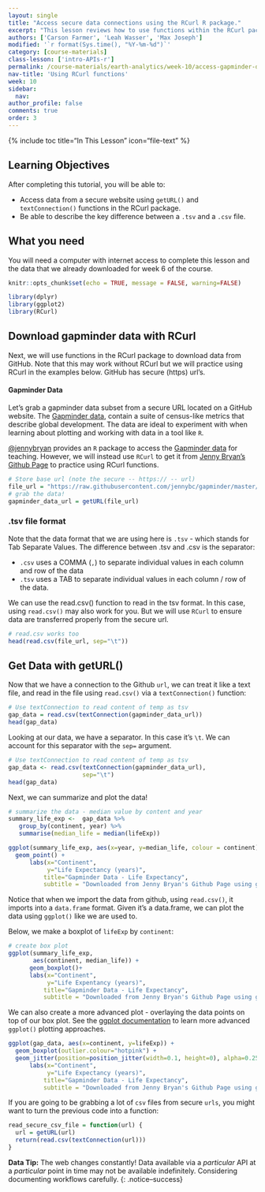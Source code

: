 ```yaml
---
layout: single
title: "Access secure data connections using the RCurl R package."
excerpt: "This lesson reviews how to use functions within the RCurl package to access data on a secure (https) server in R. "
authors: ['Carson Farmer', 'Leah Wasser', 'Max Joseph']
modified: '`r format(Sys.time(), "%Y-%m-%d")`'
category: [course-materials]
class-lesson: ['intro-APIs-r']
permalink: /course-materials/earth-analytics/week-10/access-gapminder-data-rcurl-r/
nav-title: 'Using RCurl functions'
week: 10
sidebar:
  nav:
author_profile: false
comments: true
order: 3
---
```



{% include toc title="In This Lesson" icon="file-text" %}

<div class='notice--success' markdown="1">

## <i class="fa fa-graduation-cap" aria-hidden="true"></i> Learning Objectives

After completing this tutorial, you will be able to:

* Access data from a secure website using `getURL()` and `textConnection()` functions in the RCurl package.
* Be able to describe the key difference between a `.tsv` and a `.csv` file.

## <i class="fa fa-check-square-o fa-2" aria-hidden="true"></i> What you need

You will need a computer with internet access to complete this lesson and the
data that we already downloaded for week 6 of the course.

</div>

```r
knitr::opts_chunk$set(echo = TRUE, message = FALSE, warning=FALSE)

```

```r
library(dplyr)
library(ggplot2)
library(RCurl)
```

## Download gapminder data with RCurl

Next, we will use functions in the RCurl package to download data from GitHub.
Note that this may work without RCurl but we will practice using RCurl in the examples
below. GitHub has secure (https) url's.

#### Gapminder Data

Let's grab a gapminder data subset from a secure URL located on
a GitHub website. The
<a href=" http://www.gapminder.org/about-gapminder/" target="_blank">Gapminder data</a>,
contain a suite of census-like metrics that describe global development. The data
are ideal to experiment with when learning about plotting and working with data
in a tool like `R`.

<a href="https://twitter.com/JennyBryan" target="_blank">@jennybryan</a>
provides an `R` package to access the
<a href="http://www.gapminder.org/data/" target="_blank">Gapminder data</a> for
teaching. However, we will instead use `RCurl` to get it from
<a href="https://github.com/jennybc/gapminder" target="_blank">Jenny Bryan's Github Page</a>
to practice using RCurl functions.

```r
# Store base url (note the secure -- https:// -- url)
file_url = "https://raw.githubusercontent.com/jennybc/gapminder/master/inst/gapminder.tsv"
# grab the data!
gapminder_data_url = getURL(file_url)
```

### .tsv file format

Note that the data format that we are using here is `.tsv` - which stands for
Tab Separate Values. The difference between .tsv and .csv is the separator:

* `.csv` uses a COMMA (`,`) to separate individual values in each column and row of the data
* `.tsv` uses a TAB to separate individual values in each column / row of the data.

We can use the read.csv() function to read in the tsv format.
In this case, using `read.csv()` may also work for you. But we will use `RCurl` to
ensure data are transferred properly from the secure url.

```r
# read.csv works too
head(read.csv(file_url, sep="\t"))

```

## Get Data with getURL()

Now that we have a connection to the Github `url`, we can treat it like a text
file, and read in the file using `read.csv()` via a `textConnection()` function:

```r
# Use textConnection to read content of temp as tsv
gap_data = read.csv(textConnection(gapminder_data_url))
head(gap_data)
```

Looking at our data, we have a separator. In this case it's `\t`. We can account
for this separator with the `sep=` argument.

```r
# Use textConnection to read content of temp as tsv
gap_data <- read.csv(textConnection(gapminder_data_url),
                     sep="\t")
head(gap_data)
```

Next, we can summarize and plot the data!
<!-- #tidylife -->

```r
# summarize the data - median value by content and year
summary_life_exp <-  gap_data %>%
   group_by(continent, year) %>%
   summarise(median_life = median(lifeExp))

ggplot(summary_life_exp, aes(x=year, y=median_life, colour = continent)) +
  geom_point() +
      labs(x="Continent",
           y="Life Expectancy (years)",
          title="Gapminder Data - Life Expectancy",
          subtitle = "Downloaded from Jenny Bryan's Github Page using getURL")

```

<!-- Should this be moved up before you plot with ggplot? -->
Notice that when we import the data from github, using `read.csv()`, it imports into
a `data.frame` format. Given it's a data.frame, we can plot the data using `ggplot()`
like we are used to.

Below, we make a boxplot of `lifeExp` by `continent`:

```r
# create box plot
ggplot(summary_life_exp,
       aes(continent, median_life)) +
      geom_boxplot()+
      labs(x="Continent",
           y="Life Expentancy (years)",
          title="Gapminder Data - Life Expectancy",
          subtitle = "Downloaded from Jenny Bryan's Github Page using getURL")

```

We can also create a more advanced plot - overlaying the data points on top of
our box plot. See the <a href="http://docs.ggplot2.org" target="_blank"> ggplot documentation</a> to learn more advanced `ggplot()` plotting approaches.


<!-- Looks like the outliers are plotted twice here -->
```r
ggplot(gap_data, aes(x=continent, y=lifeExp)) +
  geom_boxplot(outlier.colour="hotpink") +
  geom_jitter(position=position_jitter(width=0.1, height=0), alpha=0.25)+
      labs(x="Continent",
           y="Life Expectancy (years)",
          title="Gapminder Data - Life Expectancy",
          subtitle = "Downloaded from Jenny Bryan's Github Page using getURL")
```

If you are going to be grabbing a lot of `csv` files from secure `urls`, you
might want to turn the previous code into a function:

```r
read_secure_csv_file = function(url) {
  url = getURL(url)
  return(read.csv(textConnection(url)))
}
```

<i class="fa fa-lightbulb-o" aria-hidden="true"></i> **Data Tip:** The web
changes constantly! Data available via a *particular* API at a *particular* point
in time may not be available indefinitely. Considering documenting workflows carefully.
{: .notice--success}
